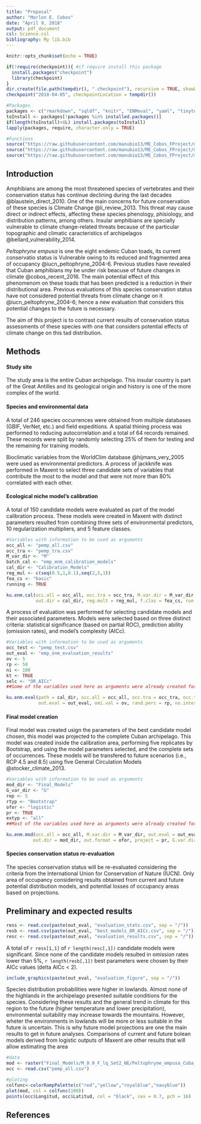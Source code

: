 ```yaml
---
title: "Proposal"
author: "Marlon E. Cobos"
date: "April 9, 2018"
output: pdf_document
csl: Science.csl
bibliography: My lib.bib
---
```


```r
knitr::opts_chunk$set(echo = TRUE)
```

```r
if(!require(checkpoint)){ #if require install this package
  install.packages("checkpoint")
  library(checkpoint)
}
dir.create(file.path(tempdir(), ".checkpoint"), recursive = TRUE, showWarnings = FALSE)
checkpoint("2018-04-05", checkpointLocation = tempdir())
```

```r
#Packages
packages <- c("rmarkdown", "sqldf", "knitr", "ENMeval", "yaml", "tinytex", "knitr", "maptools", "maps")
toInstall <- packages[!packages %in% installed.packages()]
if(length(toInstall)>0L) install.packages(toInstall)
lapply(packages, require, character.only = TRUE)

#Functions
source("https://raw.githubusercontent.com/manubio13/ME_Cobos_FProject/master/cal_function.R")
source("https://raw.githubusercontent.com/manubio13/ME_Cobos_FProject/master/eval_function.R")
source("https://raw.githubusercontent.com/manubio13/ME_Cobos_FProject/master/mod_function.R")
```

## Introduction

Amphibians are among the most threatened species of vertebrates and their conservation status has continue declining during the last decades @blaustein_direct_2010. One of the main concerns for future conservation of these species is Climate Change @li_review_2013. This threat may cause direct or indirect effects, affecting these species phenology, phisiology, and distribution patterns, among others. Insular amphibians are specially vulnerable to climate change-related threats because of the particular topographic and climatic caracteristics of archipelagos @bellard_vulnerability_2014. 

*Peltophryne empusa* is one the eight endemic Cuban toads, its current conservatio status is Vulnerable owing to its reduced and fragmented area of occupancy @iucn_peltophryne_2004-6. Previous studies have revealed that Cuban amphibians my be under risk beacuse of future changes in climate @cobos_recent_2016. The main potential effect of this phenomenom on these toads that has been predicted is a reduction in their distributional area. Previous evaluations of this species conservation status have not considered potential threats from climate change on it @iucn_peltophryne_2004-6; hence a new evaluation that considers this potential changes to the future is necessary.

The aim of this project is to contrast current results of conservation status assessments of these species with one that considers potential effects of climate change on this tad distribution. 

## Methods

#### Study site

The study area is the entire Cuban archipelago. This insular country is part of the Great Antilles and its geological origin and history is one of the more complex of the world.

#### Species and environmental data

A total of 246 species occurrences were obtained from multiple databases (GBIF, VerNet, etc.) and field expeditions. A spatial thining process was performed to reducing autocorrelation and a total of 64 records remained. These records were split by randomly selecting 25% of them for testing and the remaining for training models.

Bioclimatic variables from the WorldClim database @hijmans_very_2005 were used as environmental predictors. A process of jackknife was performed in Maxent to select three candidate sets of variables that contribute the most to the model and that were not more than 80% correlated with each other.

#### Ecological niche model's calibration

A total of 150 candidate models were evaluated as part of the model calibration process. These models were created in Maxent with distinct parameters resulted from combining three sets of environmental predictors, 10 regularization multipliers, and 5 feature classes.

```r
#Variables with information to be used as arguments
occ_all <- "pemp_all.csv"
occ_tra <- "pemp_tra.csv"
M_var_dir <- "M"
batch_cal <- "emp_enm_calibration_models"
cal_dir <- "Calibration_Models"
reg_mul <- c(seq(0.5,1,0.1),seq(2,5,1))
fea_cs <- "basic"
running <- TRUE
```

```r
ku.enm.cal(occ.all = occ_all, occ.tra = occ_tra, M.var.dir = M_var_dir, batch = batch_cal,
           out.dir = cal_dir, reg.mult = reg_mul, f.clas = fea_cs, run = running)
```

A process of evaluation was performed for selecting candidate models and their associated parameters. Models were selected based on three distinct criteria: statistical significance (based on partial ROC), prediction ability (omission rates), and model's complexity (AICc). 

```r
#Variables with information to be used as arguments
occ_test <- "pemp_test.csv"
out_eval <- "emp_enm_evaluation_results"
ov <- 5
rp <- 50
ni <- 100
kt <- TRUE
selc <- "OR_AICc"
##Some of the variables used here as arguments were already created for the previous function
```

```r
ku.enm.eval(path = cal_dir, occ.all = occ_all, occ.tra = occ_tra, occ.test = occ_test, batch = batch_cal,
            out.eval = out_eval, omi.val = ov, rand.perc = rp, no.inter = ni, kept = kt, selection = selc)
```

#### Final model creation

Final model was created usign the parameters of the best candidate model chosen, this model was projected to the complete Cuban archipelago. This model was created inside the calibration area, performing five replicates by Bootstrap, and using the model parameters selected, and the complete sets of occurrences. These models will be transfered to future scenarios (i.e., RCP 4.5 and 8.5) using five General Circulation Models @stocker_climate_2013.

```r
#Variables with information to be used as arguments
mod_dir <- "Final_Models"
G_var_dir <- "G"
rep <- 5
rtyp <- "Bootstrap"
ofor <- "logistic"
pr <- TRUE
extyp <- "all"
##Most of the variables used here as arguments were already created for the previous function
```

```r
ku.enm.mod(occ.all = occ_all, M.var.dir = M_var_dir, out.eval = out_eval, rep.n = rep, rep.type = rtyp, 
          out.dir = mod_dir, out.format = ofor, project = pr, G.var.dir = G_var_dir, ext.type = extyp)
```

#### Species conservation status re-evaluation

The species conservation status will be re-evaluated considering the criteria from the International Union for Conservation of Nature (IUCN). Only area of occupancy considering results obtained from current and future potential distribution models, and potential losses of occupancy areas based on projections. 

## Preliminary and expected results

```r
ress <- read.csv(paste(out_eval, "evaluation_stats.csv", sep = "/"))
resb <- read.csv(paste(out_eval, "best_models_OR_AICc.csv", sep = "/"))
resc <- read.csv(paste(out_eval, "evaluation_results.csv", sep = "/"))
```

A total of `r ress[1,1]` of `r length(resc[,1])` candidate models were significant. Since none of the candidate models resulted in omission rates lower than 5%, `r length(resb[,1])` best parameters were chosen by their AICc values (delta AICc < 2).

```r
include_graphics(paste(out_eval, "evaluation_figure", sep = "/"))
```


Species distribution probabilities were higher in lowlands. Almost none of the highlands in the archipelago presented suitable conditions for the species. Considering these results and the general trend in climate for this region to the future (higher temperature and lower precipitation), environmental suitability may increase towards the mountains. However, wheter the environments in lowlands will be more or less suitable in the future is uncertain. This is why future model projections are one the main results to get in future analyses. Comparisons of current and future bolean models derived from logistic outputs of Maxent are other results that will allow estimating the area

```r
#data
mod <- raster("Final_Models/M_0.9_F_lq_Set2_NE/Peltophryne_empusa_Cuba_median.asc")
occ <- read.csv("pemp_all.csv")

#ploting
colfunc<-colorRampPalette(c("red","yellow","royalblue","navyblue"))
plot(mod, col = colfunc(100))
points(occ$Longitud, occ$Latitud, col = "black", cex = 0.7, pch = 16)
```

## References
